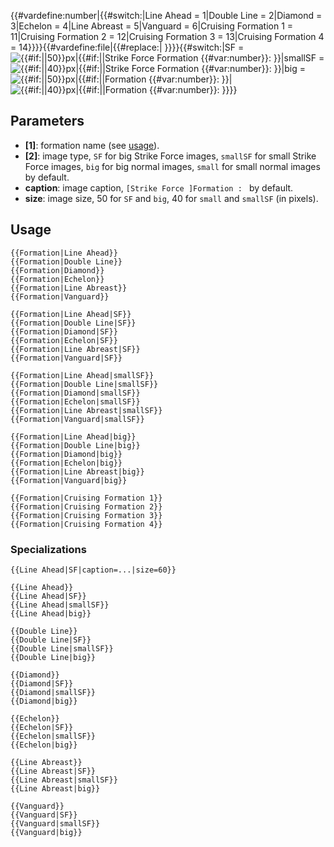 <includeonly>{{#vardefine:number|{{#switch:{{{1|}}}|Line Ahead = 1|Double Line = 2|Diamond = 3|Echelon = 4|Line Abreast = 5|Vanguard = 6|Cruising Formation 1 = 11|Cruising Formation 2 = 12|Cruising Formation 3 = 13|Cruising Formation 4 = 14}}}}{{#vardefine:file|{{#replace:{{{1|}}}| }}}}{{#switch:{{{2|}}}|SF = [[File:SF{{#var:file}}.png|{{#if:{{{size|}}}|{{{size|}}}|50}}px|{{#if:{{{caption|}}}|{{{caption|}}}|Strike Force Formation {{#var:number}}: {{{1|}}}}}]]|smallSF = [[File:SF{{#var:file}}S.png|{{#if:{{{size|}}}|{{{size|}}}|40}}px|{{#if:{{{caption|}}}|{{{caption|}}}|Strike Force Formation {{#var:number}}: {{{1|}}}}}]]|big = [[File:{{#var:file}}2.png|{{#if:{{{size|}}}|{{{size|}}}|50}}px|{{#if:{{{caption|}}}|{{{caption|}}}|Formation {{#var:number}}: {{{1|}}}}}]]|[[File:{{#var:file}}.png|{{#if:{{{size|}}}|{{{size|}}}|40}}px|{{#if:{{{caption|}}}|{{{caption|}}}|Formation {{#var:number}}: {{{1|}}}}}]]}}</includeonly><noinclude>
{{todo|show=true|
* Support Combined Fleet formations.
}}
==Parameters==
* '''[1]''': formation name (see [[#Usage|usage]]).
* '''[2]''': image type, <code>SF</code> for big Strike Force images, <code>smallSF</code> for small Strike Force images, <code>big</code> for big normal images, <code>small</code> for small normal images by default.
* '''caption''': image caption, <code>[Strike Force ]Formation <formation number>: <formation name></code> by default.
* '''size''': image size, 50 for <code>SF</code> and <code>big</code>, 40 for <code>small</code> and <code>smallSF</code> (in pixels).
==Usage==
<pre>
{{Formation|Line Ahead}}
{{Formation|Double Line}}
{{Formation|Diamond}}
{{Formation|Echelon}}
{{Formation|Line Abreast}}
{{Formation|Vanguard}}

{{Formation|Line Ahead|SF}}
{{Formation|Double Line|SF}}
{{Formation|Diamond|SF}}
{{Formation|Echelon|SF}}
{{Formation|Line Abreast|SF}}
{{Formation|Vanguard|SF}}

{{Formation|Line Ahead|smallSF}}
{{Formation|Double Line|smallSF}}
{{Formation|Diamond|smallSF}}
{{Formation|Echelon|smallSF}}
{{Formation|Line Abreast|smallSF}}
{{Formation|Vanguard|smallSF}}

{{Formation|Line Ahead|big}}
{{Formation|Double Line|big}}
{{Formation|Diamond|big}}
{{Formation|Echelon|big}}
{{Formation|Line Abreast|big}}
{{Formation|Vanguard|big}}

{{Formation|Cruising Formation 1}}
{{Formation|Cruising Formation 2}}
{{Formation|Cruising Formation 3}}
{{Formation|Cruising Formation 4}}
</pre>
{{Formation|Line Ahead}}
{{Formation|Double Line}}
{{Formation|Diamond}}
{{Formation|Echelon}}
{{Formation|Line Abreast}}
{{Formation|Vanguard}}

{{Formation|Line Ahead|SF}}
{{Formation|Double Line|SF}}
{{Formation|Diamond|SF}}
{{Formation|Echelon|SF}}
{{Formation|Line Abreast|SF}}
{{Formation|Vanguard|SF}}

{{Formation|Line Ahead|smallSF}}
{{Formation|Double Line|smallSF}}
{{Formation|Diamond|smallSF}}
{{Formation|Echelon|smallSF}}
{{Formation|Line Abreast|smallSF}}
{{Formation|Vanguard|smallSF}}

{{Formation|Line Ahead|big}}
{{Formation|Double Line|big}}
{{Formation|Diamond|big}}
{{Formation|Echelon|big}}
{{Formation|Line Abreast|big}}
{{Formation|Vanguard|big}}

{{Formation|Cruising Formation 1}}
{{Formation|Cruising Formation 2}}
{{Formation|Cruising Formation 3}}
{{Formation|Cruising Formation 4}}
===Specializations===
<pre>
{{Line Ahead|SF|caption=...|size=60}}

{{Line Ahead}}
{{Line Ahead|SF}}
{{Line Ahead|smallSF}}
{{Line Ahead|big}}

{{Double Line}}
{{Double Line|SF}}
{{Double Line|smallSF}}
{{Double Line|big}}

{{Diamond}}
{{Diamond|SF}}
{{Diamond|smallSF}}
{{Diamond|big}}

{{Echelon}}
{{Echelon|SF}}
{{Echelon|smallSF}}
{{Echelon|big}}

{{Line Abreast}}
{{Line Abreast|SF}}
{{Line Abreast|smallSF}}
{{Line Abreast|big}}

{{Vanguard}}
{{Vanguard|SF}}
{{Vanguard|smallSF}}
{{Vanguard|big}}
</pre>
{{Line Ahead|SF|caption=...|size=60}}

{{Line Ahead}}
{{Line Ahead|SF}}
{{Line Ahead|smallSF}}
{{Line Ahead|big}}

{{Double Line}}
{{Double Line|SF}}
{{Double Line|smallSF}}
{{Double Line|big}}

{{Diamond}}
{{Diamond|SF}}
{{Diamond|smallSF}}
{{Diamond|big}}

{{Echelon}}
{{Echelon|SF}}
{{Echelon|smallSF}}
{{Echelon|big}}

{{Line Abreast}}
{{Line Abreast|SF}}
{{Line Abreast|smallSF}}
{{Line Abreast|big}}

{{Vanguard}}
{{Vanguard|SF}}
{{Vanguard|smallSF}}
{{Vanguard|big}}
</noinclude>